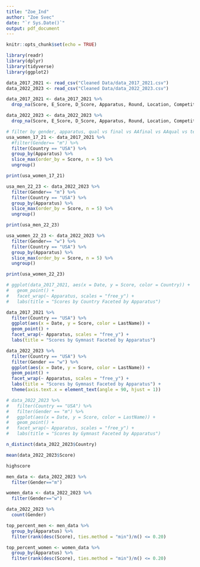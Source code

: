 ```yaml
---
title: "Zoe_Ind"
author: "Zoe Svec"
date: "`r Sys.Date()`"
output: pdf_document
---
```


```r
knitr::opts_chunk$set(echo = TRUE)
```

```r
library(readr)
library(dplyr)
library(tidyverse)
library(ggplot2)
```

```r
data_2017_2021 <- read_csv("Cleaned Data/data_2017_2021.csv")
data_2022_2023 <- read_csv("Cleaned Data/data_2022_2023.csv")

data_2017_2021 <- data_2017_2021 %>% 
  drop_na(Score, E_Score, D_Score, Apparatus, Round, Location, Competition, Country, Gender)

data_2022_2023 <- data_2022_2023 %>% 
  drop_na(Score, E_Score, D_Score, Apparatus, Round, Location, Competition, Country, Gender)
```

```r
# filter by gender, apparatus, qual vs final vs AAfinal vs AAqual vs team qual vs team final, country?
usa_women_17_21 <- data_2017_2021 %>%
  #filter(Gender== "m") %>%
  filter(Country == "USA") %>%
  group_by(Apparatus) %>%
  slice_max(order_by = Score, n = 5) %>%
  ungroup()

print(usa_women_17_21)

usa_men_22_23 <- data_2022_2023 %>%
  filter(Gender== "m") %>%
  filter(Country == "USA") %>%
  group_by(Apparatus) %>%
  slice_max(order_by = Score, n = 5) %>%
  ungroup()

print(usa_men_22_23)

usa_women_22_23 <- data_2022_2023 %>%
  filter(Gender== "w") %>%
  filter(Country == "USA") %>%
  group_by(Apparatus) %>%
  slice_max(order_by = Score, n = 5) %>%
  ungroup()

print(usa_women_22_23)
```
```r
# ggplot(data_2017_2021, aes(x = Date, y = Score, color = Country)) +
#   geom_point() +
#   facet_wrap(~ Apparatus, scales = "free_y") +
#   labs(title = "Scores by Country Faceted by Apparatus")

data_2017_2021 %>%
  filter(Country == "USA") %>%
  ggplot(aes(x = Date, y = Score, color = LastName)) +
  geom_point() +
  facet_wrap(~ Apparatus, scales = "free_y") +
  labs(title = "Scores by Gymnast Faceted by Apparatus")

data_2022_2023 %>%
  filter(Country == "USA") %>%
  filter(Gender == "w") %>%
  ggplot(aes(x = Date, y = Score, color = LastName)) +
  geom_point() +
  facet_wrap(~ Apparatus, scales = "free_y") +
  labs(title = "Scores by Gymnast Faceted by Apparatus") +
  theme(axis.text.x = element_text(angle = 90, hjust = 1))

# data_2022_2023 %>%
#   filter(Country == "USA") %>%
#   filter(Gender == "m") %>%
#   ggplot(aes(x = Date, y = Score, color = LastName)) +
#   geom_point() +
#   facet_wrap(~ Apparatus, scales = "free_y") +
#   labs(title = "Scores by Gymnast Faceted by Apparatus")
```

```r
n_distinct(data_2022_2023$Country)

mean(data_2022_2023$Score)

highscore
```

```r
men_data <- data_2022_2023 %>%
  filter(Gender=="m")

women_data <- data_2022_2023 %>%
  filter(Gender=="w")

data_2022_2023 %>%
  count(Gender)

top_percent_men <- men_data %>%
  group_by(Apparatus) %>%
  filter(rank(desc(Score), ties.method = "min")/n() <= 0.20)

top_percent_women <- women_data %>%
  group_by(Apparatus) %>%
  filter(rank(desc(Score), ties.method = "min")/n() <= 0.20)
```
```r


```

